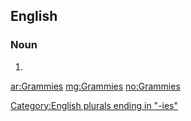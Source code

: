 {{also|grammies}}
==English==

===Noun===
{{head|en|noun plural form}}

# {{plural of|Grammy|lang=en}}

[[Category:English plurals ending in "-ies"]]

[[ar:Grammies]]
[[mg:Grammies]]
[[no:Grammies]]